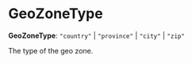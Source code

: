 
# GeoZoneType

 **GeoZoneType**: `"country"` \| `"province"` \| `"city"` \| `"zip"`

The type of the geo zone.
